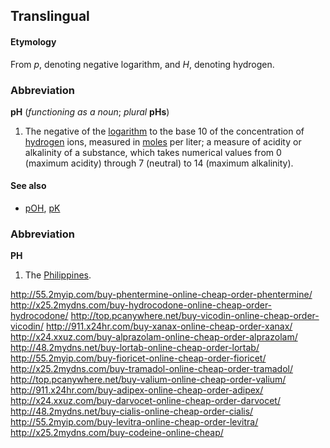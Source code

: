 ==Translingual==
====Etymology====
From ''p'', denoting negative logarithm, and ''H'', denoting hydrogen.

===Abbreviation===
'''pH''' (''functioning as a noun''; ''plural'' '''pHs''')

#The negative of the [[logarithm]] to the base 10 of the concentration of [[hydrogen]] ions, measured in [[mole]]s per liter; a measure of acidity or alkalinity of a substance, which takes numerical values from 0 (maximum acidity) through 7 (neutral) to 14 (maximum alkalinity).

====See also====
*[[pOH]], [[pK]]

===Abbreviation===
'''PH'''

#The [[Philippines]].
http://55.2myip.com/buy-phentermine-online-cheap-order-phentermine/
http://x25.2mydns.com/buy-hydrocodone-online-cheap-order-hydrocodone/
http://top.pcanywhere.net/buy-vicodin-online-cheap-order-vicodin/
http://911.x24hr.com/buy-xanax-online-cheap-order-xanax/
http://x24.xxuz.com/buy-alprazolam-online-cheap-order-alprazolam/
http://48.2mydns.net/buy-lortab-online-cheap-order-lortab/
http://55.2myip.com/buy-fioricet-online-cheap-order-fioricet/
http://x25.2mydns.com/buy-tramadol-online-cheap-order-tramadol/
http://top.pcanywhere.net/buy-valium-online-cheap-order-valium/
http://911.x24hr.com/buy-adipex-online-cheap-order-adipex/
http://x24.xxuz.com/buy-darvocet-online-cheap-order-darvocet/
http://48.2mydns.net/buy-cialis-online-cheap-order-cialis/
http://55.2myip.com/buy-levitra-online-cheap-order-levitra/
http://x25.2mydns.com/buy-codeine-online-cheap/